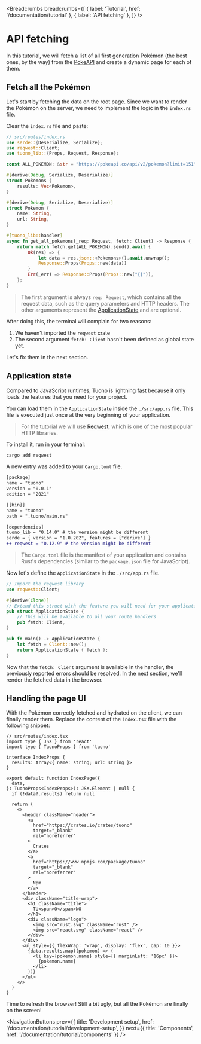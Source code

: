 
<MetaTags
  title="Tuono - API fetching"
  canonical="https://tuono.dev/documentation/tutorial/api-fetching"
  description="Learn how to fetch remote APIs on the backend"
/>


<Breadcrumbs
  breadcrumbs={[
    { label: 'Tutorial', href: '/documentation/tutorial' },
    { label: 'API fetching' },
  ]}
/>

# API fetching

In this tutorial, we will fetch a list of all first generation Pokémon (the best ones, by the way) from the [PokeAPI](https://pokeapi.co/docs/v2) and create a dynamic page for each of them.

## Fetch all the Pokémon

Let's start by fetching the data on the root page.
Since we want to render the Pokémon on the server, we need to implement the logic in the `index.rs` file.

Clear the `index.rs` file and paste:

```rs
// src/routes/index.rs
use serde::{Deserialize, Serialize};
use reqwest::Client;
use tuono_lib::{Props, Request, Response};

const ALL_POKEMON: &str = "https://pokeapi.co/api/v2/pokemon?limit=151";

#[derive(Debug, Serialize, Deserialize)]
struct Pokemons {
    results: Vec<Pokemon>,
}

#[derive(Debug, Serialize, Deserialize)]
struct Pokemon {
    name: String,
    url: String,
}

#[tuono_lib::handler]
async fn get_all_pokemons(_req: Request, fetch: Client) -> Response {
    return match fetch.get(ALL_POKEMON).send().await {
        Ok(res) => {
            let data = res.json::<Pokemons>().await.unwrap();
            Response::Props(Props::new(data))
        }
        Err(_err) => Response::Props(Props::new("{}")),
    };
}
```

> The first argument is always `req: Request`, which contains all the request data, such as the query parameters and HTTP headers.
> The other arguments represent the [ApplicationState](/documentation/application-state) and are optional.

After doing this, the terminal will complain for two reasons:

1. We haven't imported the `reqwest` crate
2. The second argument `fetch: Client` hasn't been defined as global state yet.

Let's fix them in the next section.

## Application state

Compared to JavaScript runtimes, Tuono is lightning fast because it only loads the features that you need for your project.

You can load them in the `ApplicationState` inside the `./src/app.rs` file. This file is executed just once at the very beginning of your application.

> For the tutorial we will use [Reqwest](https://docs.rs/reqwest/latest/reqwest/), which is one of the most popular HTTP libraries.

To install it, run in your terminal:

```sh
cargo add reqwest
```

A new entry was added to your `Cargo.toml` file.

```diff
[package]
name = "tuono"
version = "0.0.1"
edition = "2021"

[[bin]]
name = "tuono"
path = ".tuono/main.rs"

[dependencies]
tuono_lib = "0.14.0" # the version might be different
serde = { version = "1.0.202", features = ["derive"] }
++ reqwest = "0.12.9" # the version might be different
```

> The `Cargo.toml` file is the manifest of your application and contains Rust's dependencies
> (similar to the `package.json` file for JavaScript).

Now let's define the `ApplicationState` in the `./src/app.rs` file.

```rs
// Import the reqwest library
use reqwest::Client;

#[derive(Clone)]
// Extend this struct with the feature you will need for your application
pub struct ApplicationState {
    // This will be available to all your route handlers
    pub fetch: Client,
}

pub fn main() -> ApplicationState {
    let fetch = Client::new();
    return ApplicationState { fetch };
}
```

Now that the `fetch: Client` argument is available in the handler, the previously reported errors should be resolved.
In the next section, we'll render the fetched data in the browser.

## Handling the page UI

With the Pokémon correctly fetched and hydrated on the client, we can finally render them.
Replace the content of the `index.tsx` file with the following snippet:

```tsx
// src/routes/index.tsx
import type { JSX } from 'react'
import type { TuonoProps } from 'tuono'

interface IndexProps {
  results: Array<{ name: string; url: string }>
}

export default function IndexPage({
  data,
}: TuonoProps<IndexProps>): JSX.Element | null {
  if (!data?.results) return null

  return (
    <>
      <header className="header">
        <a
          href="https://crates.io/crates/tuono"
          target="_blank"
          rel="noreferrer"
        >
          Crates
        </a>
        <a
          href="https://www.npmjs.com/package/tuono"
          target="_blank"
          rel="noreferrer"
        >
          Npm
        </a>
      </header>
      <div className="title-wrap">
        <h1 className="title">
          TU<span>O</span>NO
        </h1>
        <div className="logo">
          <img src="rust.svg" className="rust" />
          <img src="react.svg" className="react" />
        </div>
      </div>
      <ul style={{ flexWrap: 'wrap', display: 'flex', gap: 10 }}>
        {data.results.map((pokemon) => (
          <li key={pokemon.name} style={{ marginLeft: '16px' }}>
            {pokemon.name}
          </li>
        ))}
      </ul>
    </>
  )
}
```

Time to refresh the browser! Still a bit ugly, but all the Pokémon are finally on the screen!


<NavigationButtons
  prev={{
    title: 'Development setup',
    href: '/documentation/tutorial/development-setup',
  }}
  next={{ title: 'Components', href: '/documentation/tutorial/components' }}
/>
